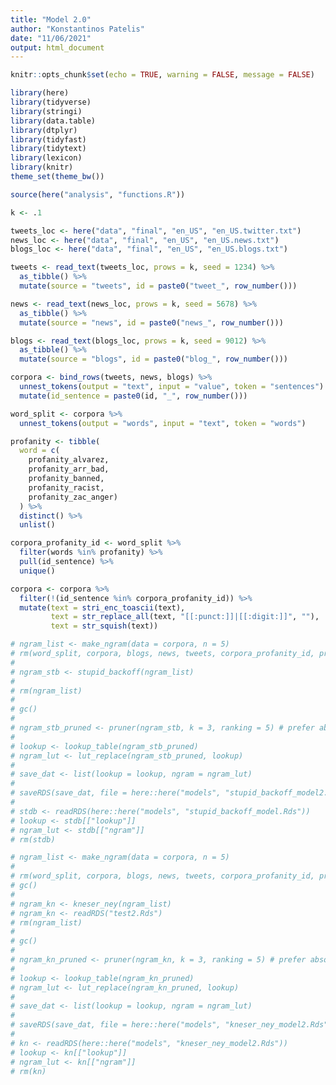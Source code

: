 ```yaml
---
title: "Model 2.0"
author: "Konstantinos Patelis"
date: "11/06/2021"
output: html_document
---
```


```r
knitr::opts_chunk$set(echo = TRUE, warning = FALSE, message = FALSE)
```

```r

library(here)
library(tidyverse)
library(stringi)
library(data.table)
library(dtplyr)
library(tidyfast)
library(tidytext)
library(lexicon)
library(knitr)
theme_set(theme_bw())

source(here("analysis", "functions.R"))
```


```r

k <- .1

tweets_loc <- here("data", "final", "en_US", "en_US.twitter.txt")
news_loc <- here("data", "final", "en_US", "en_US.news.txt")
blogs_loc <- here("data", "final", "en_US", "en_US.blogs.txt")

tweets <- read_text(tweets_loc, prows = k, seed = 1234) %>%
  as_tibble() %>%
  mutate(source = "tweets", id = paste0("tweet_", row_number()))

news <- read_text(news_loc, prows = k, seed = 5678) %>%
  as_tibble() %>%
  mutate(source = "news", id = paste0("news_", row_number()))

blogs <- read_text(blogs_loc, prows = k, seed = 9012) %>%
  as_tibble() %>%
  mutate(source = "blogs", id = paste0("blog_", row_number()))

corpora <- bind_rows(tweets, news, blogs) %>%
  unnest_tokens(output = "text", input = "value", token = "sentences") %>% 
  mutate(id_sentence = paste0(id, "_", row_number()))

word_split <- corpora %>% 
  unnest_tokens(output = "words", input = "text", token = "words")

profanity <- tibble(
  word = c(
    profanity_alvarez,
    profanity_arr_bad,
    profanity_banned,
    profanity_racist,
    profanity_zac_anger)
  ) %>%
  distinct() %>% 
  unlist()

corpora_profanity_id <- word_split %>% 
  filter(words %in% profanity) %>%
  pull(id_sentence) %>%
  unique()

corpora <- corpora %>% 
  filter(!(id_sentence %in% corpora_profanity_id)) %>% 
  mutate(text = stri_enc_toascii(text), 
         text = str_replace_all(text, "[[:punct:]]|[[:digit:]]", ""), 
         text = str_squish(text))


```


```r

# ngram_list <- make_ngram(data = corpora, n = 5)
# rm(word_split, corpora, blogs, news, tweets, corpora_profanity_id, profanity)
# 
# ngram_stb <- stupid_backoff(ngram_list)
# 
# rm(ngram_list)
# 
# gc()
# 
# ngram_stb_pruned <- pruner(ngram_stb, k = 3, ranking = 5) # prefer absolute pruning, easier to adjust
# 
# lookup <- lookup_table(ngram_stb_pruned)
# ngram_lut <- lut_replace(ngram_stb_pruned, lookup)
# 
# save_dat <- list(lookup = lookup, ngram = ngram_lut)
# 
# saveRDS(save_dat, file = here::here("models", "stupid_backoff_model2.Rds"))
# 
# stdb <- readRDS(here::here("models", "stupid_backoff_model.Rds"))
# lookup <- stdb[["lookup"]]
# ngram_lut <- stdb[["ngram"]]
# rm(stdb)

```

```r

# ngram_list <- make_ngram(data = corpora, n = 5)
# 
# rm(word_split, corpora, blogs, news, tweets, corpora_profanity_id, profanity)
# gc()
# 
# ngram_kn <- kneser_ney(ngram_list)
# ngram_kn <- readRDS("test2.Rds")
# rm(ngram_list)
# 
# gc()
# 
# ngram_kn_pruned <- pruner(ngram_kn, k = 3, ranking = 5) # prefer absolute pruning, easier to adjust
# 
# lookup <- lookup_table(ngram_kn_pruned)
# ngram_lut <- lut_replace(ngram_kn_pruned, lookup)
# 
# save_dat <- list(lookup = lookup, ngram = ngram_lut)
# 
# saveRDS(save_dat, file = here::here("models", "kneser_ney_model2.Rds"))
# 
# kn <- readRDS(here::here("models", "kneser_ney_model2.Rds"))
# lookup <- kn[["lookup"]]
# ngram_lut <- kn[["ngram"]]
# rm(kn)

```
